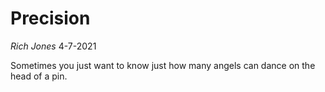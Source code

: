 # Precision {#precision}

*Rich Jones*
4-7-2021

Sometimes you just want to know  just how many angels can dance on the head of a pin.
